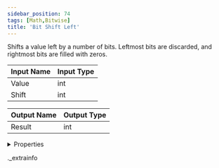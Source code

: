 ```yaml
---
sidebar_position: 74
tags: [Math,Bitwise]
title: 'Bit Shift Left'
---
```


Shifts a value left by a number of bits. Leftmost bits are discarded, and rightmost bits are filled with zeros.



<IChip uuid="0a7b4058-b1da-442f-8341-81df66979663" />

| Input Name | Input Type |
|-----------|-----------|
| Value | int |
| Shift | int |

| Output Name | Output Type |
|-----------|-----------|
| Result | int |


<details>
  <summary>Properties</summary>
  <div>
    <div>
    <table>
      <thead>
        <tr>
          <th>Room availability:</th>
          <th>Available everywhere</th>
        </tr>
        <tr>
          <th>Is beta required?</th>
          <th>No</th>
        </tr>
        <tr>
          <th>Is this chip a trolling risk?</th>
          <th>No</th>
        </tr>
        <tr>
          <th>Is this chip a role assignment risk?</th>
          <th>No</th>
        </tr>
        <tr>
          <th>Chip UUID</th>
          <th>0a7b4058-b1da-442f-8341-81df66979663</th>
        </tr>
      </thead>
    </table>
    </div>
  </div>
</details>

._extrainfo